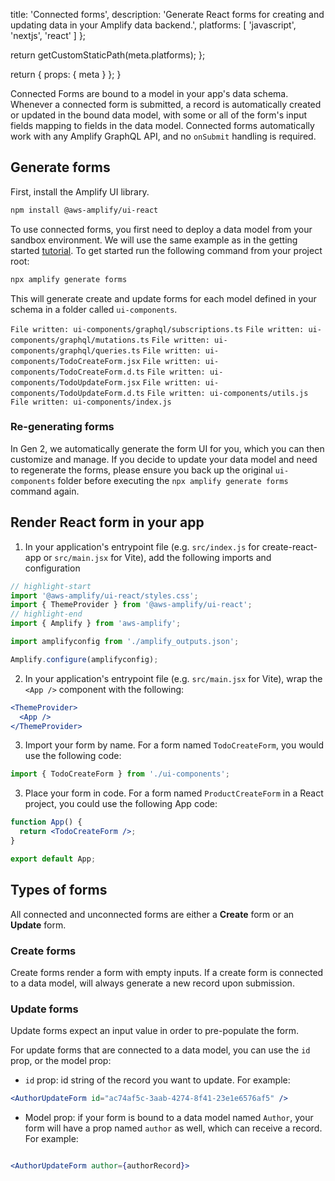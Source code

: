 
  title: 'Connected forms',
  description:
    'Generate React forms for creating and updating data in your Amplify data backend.',
  platforms: [
    'javascript',
    'nextjs',
    'react'
  ]
};

  return getCustomStaticPath(meta.platforms);
};

  return {
    props: {
      meta
    }
  };
}


Connected Forms are bound to a model in your app's data schema. Whenever a connected form is submitted, a record is automatically created or updated in the bound data model, with some or all of the form's input fields mapping to fields in the data model. Connected forms automatically work with any Amplify GraphQL API, and no `onSubmit` handling is required.

## Generate forms
First, install the Amplify UI library.

```bash
npm install @aws-amplify/ui-react

```

To use connected forms, you first need to deploy a data model from your sandbox environment. We will use the same example as in the getting started [tutorial](/[platform]/start/quickstart).
To get started run the following command from your project root:

```bash
npx amplify generate forms
```

This will generate create and update forms for each model defined in your schema in a folder called `ui-components`.

`File written: ui-components/graphql/subscriptions.ts`
`File written: ui-components/graphql/mutations.ts`
`File written: ui-components/graphql/queries.ts`
`File written: ui-components/TodoCreateForm.jsx`
`File written: ui-components/TodoCreateForm.d.ts`
`File written: ui-components/TodoUpdateForm.jsx`
`File written: ui-components/TodoUpdateForm.d.ts`
`File written: ui-components/utils.js`
`File written: ui-components/index.js`


### Re-generating forms

In Gen 2, we automatically generate the form UI for you, which you can then customize and manage. If you decide to update your data model and need to regenerate the forms, please ensure you back up the original `ui-components` folder before executing the `npx amplify generate forms` command again.


## Render React form in your app

1. In your application's entrypoint file (e.g. `src/index.js` for create-react-app or `src/main.jsx` for Vite), add the following imports and configuration

```jsx
// highlight-start
import '@aws-amplify/ui-react/styles.css';
import { ThemeProvider } from '@aws-amplify/ui-react';
// highlight-end
import { Amplify } from 'aws-amplify';

import amplifyconfig from './amplify_outputs.json';

Amplify.configure(amplifyconfig);
```

2. In your application's entrypoint file (e.g. `src/main.jsx` for Vite), wrap the `<App />` component with the following:

```jsx
<ThemeProvider>
  <App />
</ThemeProvider>
```

3. Import your form by name. For a form named `TodoCreateForm`, you would use the following code:

```jsx
import { TodoCreateForm } from './ui-components';
```

3. Place your form in code. For a form named `ProductCreateForm` in a React project, you could use the following App code:

```jsx
function App() {
  return <TodoCreateForm />;
}

export default App;
```


## Types of forms

All connected and unconnected forms are either a **Create** form or an **Update** form.

### Create forms

Create forms render a form with empty inputs. If a create form is connected to a data model, will always generate a new record upon submission.

### Update forms

Update forms expect an input value in order to pre-populate the form.

For update forms that are connected to a data model, you can use the `id` prop, or the model prop:

- `id` prop: id string of the record you want to update. For example:

```jsx
<AuthorUpdateForm id="ac74af5c-3aab-4274-8f41-23e1e6576af5" />
```

- Model prop: if your form is bound to a data model named `Author`, your form will have a prop named `author` as well, which can receive a record. For example:

```jsx

<AuthorUpdateForm author={authorRecord}>

```
